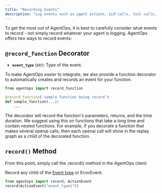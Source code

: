 ```yaml
---
title: "Recording Events"
description: "Log events such as agent actions, LLM calls, tool calls, and errors. _See [Event Class](./events)_."
---
```


To get the most out of AgentOps, it is best to carefully consider what events to record -
not simply record whatever your agent is logging. AgentOps offers two ways to record events:

## `@record_function` Decorator

- **`event_type`** (str): Type of the event.

To make AgentOps easier to integrate, we also provide a function decorator to automatically creates
and records an event for your function.

```python python
from agentops import record_function

@record_function('sample function being record')
def sample_function(...):
    ...
```

The decorator will record the function's parameters, returns, and the time duration. We suggest using this on functions that take a long time and contain nested functions. For example, if you decorate a function that makes several openai calls, then each openai call will show in the replay graph as a child of the decorated function.

## `record()` Method

From this point, simply call the .record() method in the AgentOps client:

Record any child of the [Event type](./events) or ErrorEvent.

```python python
from agentops import record, ActionEvent
record(ActionEvent("event_type1"))
```

